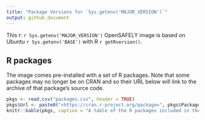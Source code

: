```yaml
---
title: "Package Versions for `Sys.getenv('MAJOR_VERSION')`"
output: github_document
---
```


This r: `r Sys.getenv('MAJOR_VERSION')` OpenSAFELY image is based on Ubuntu `r Sys.getenv('BASE')` with R `r getRversion()`.

## R packages

The image comes pre-installed with a set of R packages.
Note that some packages may no longer be on CRAN and so their URL below will link to the archive of that package's source code.

```r
pkgs <- read.csv("packages.csv", header = TRUE)
pkgs$Url <- paste0("<https://cran.r-project.org/package=", pkgs$Package, ">")
knitr::kable(pkgs, caption = "A table of the R packages included in the image.")
```
